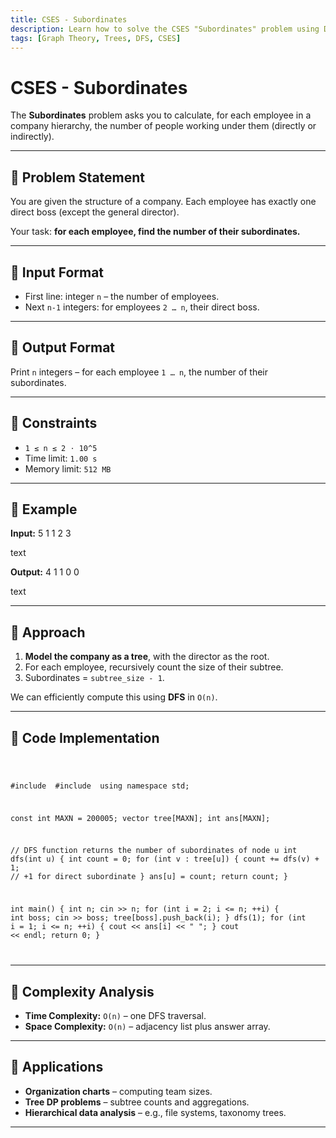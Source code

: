 ```yaml
---
title: CSES - Subordinates
description: Learn how to solve the CSES "Subordinates" problem using DFS and trees
tags: [Graph Theory, Trees, DFS, CSES]
---
```



# CSES - Subordinates

The **Subordinates** problem asks you to calculate, for each employee in a company hierarchy, the number of people working under them (directly or indirectly).

---

## 🔹 Problem Statement

You are given the structure of a company. Each employee has exactly one direct boss (except the general director).

Your task: **for each employee, find the number of their subordinates.**

---

## 🔹 Input Format

- First line: integer `n` – the number of employees.
- Next `n-1` integers: for employees `2 … n`, their direct boss.

---

## 🔹 Output Format

Print `n` integers – for each employee `1 … n`, the number of their subordinates.

---

## 🔹 Constraints

- `1 ≤ n ≤ 2 ⋅ 10^5`
- Time limit: `1.00 s`
- Memory limit: `512 MB`

---

## 🔹 Example

**Input:**
5
1 1 2 3

text

**Output:**
4 1 1 0 0

text

---

## 🔹 Approach

1. **Model the company as a tree**, with the director as the root.
2. For each employee, recursively count the size of their subtree.
3. Subordinates = `subtree_size - 1`.

We can efficiently compute this using **DFS** in `O(n)`.

---

## 🔹 Code Implementation

<Code>

#include <iostream>
#include <vector>
using namespace std;

const int MAXN = 200005;
vector<int> tree[MAXN];
int ans[MAXN];

// DFS function returns the number of subordinates of node u
int dfs(int u) {
    int count = 0;
    for (int v : tree[u]) {
        count += dfs(v) + 1; // +1 for direct subordinate
    }
    ans[u] = count;
    return count;
}

int main() {
    int n;
    cin >> n;
    for (int i = 2; i <= n; ++i) {
        int boss;
        cin >> boss;
        tree[boss].push_back(i);
    }
    dfs(1);
    for (int i = 1; i <= n; ++i) {
        cout << ans[i] << " ";
    }
    cout << endl;
    return 0;
}

</Code>

---

## 🔹 Complexity Analysis

- **Time Complexity:** `O(n)` – one DFS traversal.
- **Space Complexity:** `O(n)` – adjacency list plus answer array.

---

## 🔹 Applications

- **Organization charts** – computing team sizes.
- **Tree DP problems** – subtree counts and aggregations.
- **Hierarchical data analysis** – e.g., file systems, taxonomy trees.

---
